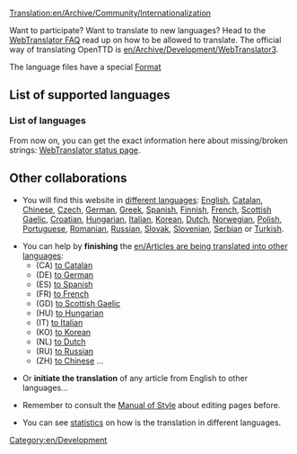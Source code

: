 [[Translation:en/Archive/Community/Internationalization]]


Want to participate? Want to translate to new languages? Head to the [http://translator.openttd.org/en/faq WebTranslator FAQ] read up on how to be allowed to translate. The official way of translating OpenTTD is [[en/Archive/Development/WebTranslator3]].

The language files have a special [[en/Archive/Source/OpenTTDDevBlackBook/Format of langfiles|Format]]

=='''List of supported languages'''==

==='''List of languages'''===
From now on, you can get the exact information here about missing/broken strings:
[https://translator.openttd.org/project/openttd-trunk WebTranslator status page].

=='''Other collaborations'''==
*You will find this website in [[:Category:en/Articles in other languages|different languages]]: [[en/Main Page|English]], [[ca/Main Page|Catalan]], [[zh/Main Page|Chinese]], [[cs/Main Page|Czech]], [[de/Main Page|German]], [[el/Main Page|Greek]], [[es/Main Page|Spanish]], [[fi/Main Page|Finnish]], [[fr/Main Page|French]], [[gd/Main Page|Scottish Gaelic]], [[hr/Main Page|Croatian]], [[hu/Main Page|Hungarian]], [[it/Main Page|Italian]], [[ko/Main Page|Korean]], [[nl/Main Page|Dutch]], [[no/Main Page|Norwegian]], [[pl/Main Page|Polish]], [[pt/Main Page|Portuguese]], [[ro/Main Page|Romanian]], [[ru/Main Page|Russian]], [[sk/Main Page|Slovak]], [[sl/Main Page|Slovenian]], [[sr/Main Page|Serbian]] or [[tr/Main Page|Turkish]].

*You can help by '''finishing''' the [[en/Articles are being translated into other languages]]:
**(CA) [[:Category:ca/Manual/Base Set/Articles traduint-se al català|to Catalan]]
**(DE) [[:Category:de/Manual/Base Set/Artikel, welche in die deutsche Sprache übersetzt werden|to German]]
**(ES) [[:Category:es/Manual/Base Set/Artículos que se están traduciendo al español|to Spanish]]
**(FR) [[:Category:fr/Manual/Base Set/Cargos/À traduire en français|to French]]
**(GD) [[:Category:gd/Ag eadar-theangachadh dhan Ghàidhlig|to Scottish Gaelic]]
**(HU) [[:Category:hu/Manual/Base Set/Cargos/Fordításban|to Hungarian]]
**(IT) [[:Category:it/Manual/Base Set/Cargos/Articoli in fase di traduzione|to Italian]]
**(KO) [[:Category:ko/Archive/Community/한국어로 번역 중인 문서|to Korean]]
**(NL) [[:Category:nl/Manual/Base Set/Cargos/Artikelen die worden vertaald|to Dutch]]
**(RU) [[:Category:ru/Manual/Base Set/Road Vehicles/Статьи, которые в настоящее время переводятся на русский язык|to Russian]]
**(ZH) [[:Category:zh/中文文章|to Chinese]] ...

*Or '''initiate the translation''' of any article from English to other languages...

*Remember to consult the [[en/Wiki/Manual of Style#non-english-pages|Manual of Style]] about editing pages before.

*You can see [[:Category:en/Other languages|statistics]] on how is the translation in different languages.

[[Category:en/Development]]